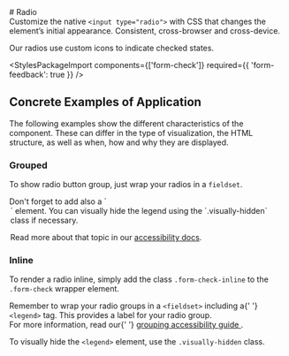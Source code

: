 

<Meta of={RadioStories} />

<div className="docs-title">
  # Radio

  <nav>
    <link-design of={JSON.stringify(RadioStories)}></link-design>
  </nav>
</div>

<div className="lead">
  Customize the native <code>&lt;input type="radio"&gt;</code> with CSS that changes the element’s
  initial appearance. Consistent, cross-browser and cross-device.
</div>

Our radios use custom icons to indicate checked states.

<Canvas sourceState="shown" of={RadioStories.Default} />
<div className="hide-col-default">
  <Controls of={RadioStories.Default} />
</div>

<StylesPackageImport components={['form-check']} required={{ 'form-feedback': true }} />

## Concrete Examples of Application

The following examples show the different characteristics of the component. These can differ in the type of visualization, the HTML structure, as well as when, how and why they are displayed.

### Grouped

To show radio button group, just wrap your radios in a `fieldset`.

<div className="alert alert-info alert-md">
  Don't forget to add also a `<legend>` element.
  You can visually hide the legend using the `.visually-hidden` class if necessary.

  Read more about that topic in our [accessibility docs](/?path=/docs/46da78e8-e83b-4ca1-aaf6-bbc662efef14--docs).
</div>

<Canvas of={RadioStories.Grouped} />

### Inline

To render a radio inline, simply add the class `.form-check-inline` to the `.form-check` wrapper element.

<div className="banner banner-info banner-md">
  Remember to wrap your radio groups in a <code>&lt;fieldset&gt;</code> including a{' '}
  <code>&lt;legend&gt;</code> tag. This provides a label for your radio group.
  <br />
  For more information, read our{' '}
  <a href="/?path=/docs/46da78e8-e83b-4ca1-aaf6-bbc662efef14--docs#grouping">
    grouping accessibility guide
  </a>
  .
</div>

To visually hide the `<legend>` element, use the `.visually-hidden` class.

<Canvas of={RadioStories.Inline} />
